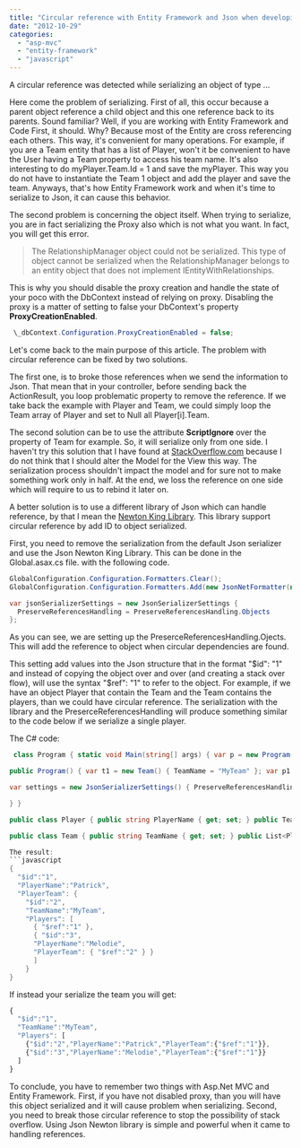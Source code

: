 ```yaml
---
title: "Circular reference with Entity Framework and Json when developing with Asp.Net MVC"
date: "2012-10-29"
categories: 
  - "asp-mvc"
  - "entity-framework"
  - "javascript"
---
```


A circular reference was detected while serializing an object of type ...

Here come the problem of serializing. First of all, this occur because a parent object reference a child object and this one reference back to its parents. Sound familiar? Well, if you are working with Entity Framework and Code First, it should. Why? Because most of the Entity are cross referencing each others. This way, it's convenient for many operations. For example, if you are a Team entity that has a list of Player, won't it be convenient to have the User having a Team property to access his team name. It's also interesting to do myPlayer.Team.Id = 1 and save the myPlayer. This way you do not have to instantiate the Team 1 object and add the player and save the team. Anyways, that's how Entity Framework work and when it's time to serialize to Json, it can cause this behavior.

The second problem is concerning the object itself. When trying to serialize, you are in fact serializing the Proxy also which is not what you want. In fact, you will get this error.

> The RelationshipManager object could not be serialized. This type of object cannot be serialized when the RelationshipManager belongs to an entity object that does not implement IEntityWithRelationships.

This is why you should disable the proxy creation and handle the state of your poco with the DbContext instead of relying on proxy. Disabling the proxy is a matter of setting to false your DbContext's property **ProxyCreationEnabled**.


```csharp
 \_dbContext.Configuration.ProxyCreationEnabled = false; 
```

Let's come back to the main purpose of this article. The problem with circular reference can be fixed by two solutions.

The first one, is to broke those references when we send the information to Json. That mean that in your controller, before sending back the ActionResult, you loop problematic property to remove the reference. If we take back the example with Player and Team, we could simply loop the Team array of Player and set to Null all Player[i].Team.

The second solution can be to use the attribute **ScriptIgnore** over the property of Team for example. So, it will serialize only from one side. I haven't try this solution that I have found at [StackOverflow.com](http://stackoverflow.com/questions/2002940/json-and-circular-reference-exception) because I do not think that I should alter the Model for the View this way. The serialization process shouldn't impact the model and for sure not to make something work only in half. At the end, we loss the reference on one side which will require to us to rebind it later on.

A better solution is to use a different library of Json which can handle reference, by that I mean the [Newton King Library](http://james.newtonking.com/projects/json-net.aspx). This library support circular reference by add ID to object serialized.

First, you need to remove the serialization from the default Json serializer and use the Json Newton King Library. This can be done in the Global.asax.cs file. with the following code.

```csharp
GlobalConfiguration.Configuration.Formatters.Clear(); 
GlobalConfiguration.Configuration.Formatters.Add(new JsonNetFormatter(new JsonSerializerSettings()));

var jsonSerializerSettings = new JsonSerializerSettings { 
  PreserveReferencesHandling = PreserveReferencesHandling.Objects 
}; 
```

As you can see, we are setting up the PreserceReferencesHandling.Ojects. This will add the reference to object when circular dependencies are found.

This setting add values into the Json structure that in the format "$id": "1" and instead of copying the object over and over (and creating a stack over flow), will use the syntax "$ref": "1" to refer to the object. For example, if we have an object Player that contain the Team and the Team contains the players, than we could have circular reference. The serialization with the library and the PreserceReferencesHandling will produce something similar to the code below if we serialize a single player.

The C# code: 
```csharp
 class Program { static void Main(string[] args) { var p = new Program(); }

public Program() { var t1 = new Team() { TeamName = "MyTeam" }; var p1 = new Player { PlayerName = "Patrick" ,PlayerTeam = t1 }; var p2 = new Player() { PlayerName = "Melodie" , PlayerTeam = t1 }; t1.Players.Add(p1); t1.Players.Add(p2);

var settings = new JsonSerializerSettings() { PreserveReferencesHandling = PreserveReferencesHandling.Objects }; string json = JsonConvert.SerializeObject(p1, settings); Console.WriteLine(json); Console.ReadLine(); //Product deserializedProduct = JsonConvert.DeserializeObject<Player>(json);

} }

public class Player { public string PlayerName { get; set; } public Team PlayerTeam { get; set; } }

public class Team { public string TeamName { get; set; } public List<Player> Players { get; set; } public Team() { this.Players = new List<Player>(); } } 

The result: 
```javascript
{ 
  "$id":"1", 
  "PlayerName":"Patrick", 
  "PlayerTeam": { 
    "$id":"2", 
    "TeamName":"MyTeam", 
    "Players": [ 
      { "$ref":"1" }, 
      { "$id":"3", 
      "PlayerName":"Melodie", 
      "PlayerTeam": { "$ref":"2" } } 
      ] 
    } 
} 
``` 


If instead your serialize the team you will get: 
```typescript
{ 
  "$id":"1", 
  "TeamName":"MyTeam", 
  "Players": [ 
    {"$id":"2","PlayerName":"Patrick","PlayerTeam":{"$ref":"1"}}, 
    {"$id":"3","PlayerName":"Melodie","PlayerTeam":{"$ref":"1"}} 
  ] 
} 
``` 


To conclude, you have to remember two things with Asp.Net MVC and Entity Framework. First, if you have not disabled proxy, than you will have this object serialized and it will cause problem when serializing. Second, you need to break those circular reference to stop the possibility of stack overflow. Using Json Newton library is simple and powerful when it came to handling references.
